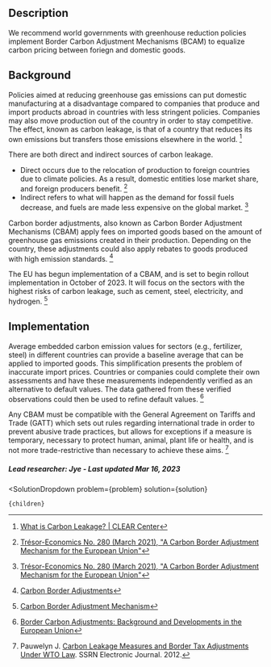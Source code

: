 

## Description


We recommend world governments with greenhouse reduction policies implement Border Carbon Adjustment Mechanisms (BCAM) to equalize carbon pricing between foriegn and domestic goods.


## Background


Policies aimed at reducing greenhouse gas emissions can put domestic manufacturing at a disadvantage compared to companies that produce and import products abroad in countries with less stringent policies. Companies may also move production out of the country in order to stay competitive. The effect, known as carbon leakage, is that of a country that reduces its own emissions but transfers those emissions elsewhere in the world. [^"1"]


There are both direct and indirect sources of carbon leakage.
- Direct occurs due to the relocation of production to foreign countries due to climate policies. As a result, domestic entities lose market share, and foreign producers benefit. [^"5"]
- Indirect refers to what will happen as the demand for fossil fuels decrease, and fuels are made less expensive on the global market.  [^"5"]

Carbon border adjustments, also known as Carbon Border Adjustment Mechanisms (CBAM) apply fees on imported goods based on the amount of greenhouse gas emissions created in their production. Depending on the country, these adjustments could also apply rebates to goods produced with high emission standards. [^"3"]

The EU has begun implementation of a CBAM, and is set to begin rollout implementation in October of 2023. It will focus on the sectors with the highest risks of carbon leakage, such as cement, steel, electricity, and hydrogen. [^"4"]

## Implementation

Average embedded carbon emission values for sectors (e.g., fertilizer, steel) in different countries can provide a baseline average that can be applied to imported goods. This simplification presents the problem of inaccurate import prices. Countries or companies could complete their own assessments and have these measurements independently verified as an alternative to default values. The data gathered from these verified observations could then be used to refine default values. [^"2"]

Any CBAM must be compatible with the General Agreement on Tariffs and Trade (GATT) which sets out rules regarding international trade in order to prevent abusive trade practices, but allows for exceptions if a measure is temporary, necessary to protect human, animal, plant life or health, and is not more trade-restrictive than necessary to achieve these aims. [^"6"] 

##### Lead researcher: Jye - Last updated Mar 16, 2023

[^"1"]:  [What is Carbon Leakage? | CLEAR Center](https://clear.ucdavis.edu/news/what-carbon-leakage)
[^"2"]:  [Border Carbon Adjustments: Background and Developments in the European Union](https://crsreports.congress.gov/product/pdf/R/R47167)
[^"3"]:  [Carbon Border Adjustments](https://www.c2es.org/content/carbon-border-adjustments/)
[^"4"]:  [Carbon Border Adjustment Mechanism](https://taxation-customs.ec.europa.eu/green-taxation-0/carbon-border-adjustment-mechanism_en)
[^"5"]:  [Trésor-Economics No. 280 (March 2021), "A Carbon Border Adjustment Mechanism for the European Union"](http://tankona.free.fr/tresoreco280.pdf)
[^"6"]: Pauwelyn J.  [Carbon Leakage Measures and Border Tax Adjustments Under WTO Law](https://papers.ssrn.com/sol3/papers.cfm?abstract_id=2026879). SSRN Electronic Journal. 2012. 
[^"7"]:  [WTO and the Border Adjustment | Citizens' Climate Lobby](https://citizensclimatelobby.org/laser-talks/wto-and-the-border-adjustment/)

  <SolutionDropdown 
    problem={problem} 
    solution={solution}
  >
    {children}
  </SolutionDropdown>